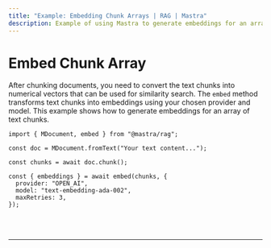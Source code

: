 ```yaml
---
title: "Example: Embedding Chunk Arrays | RAG | Mastra"
description: Example of using Mastra to generate embeddings for an array of text chunks for similarity search.
---
```



# Embed Chunk Array

After chunking documents, you need to convert the text chunks into numerical vectors that can be used for similarity search. The `embed` method transforms text chunks into embeddings using your chosen provider and model. This example shows how to generate embeddings for an array of text chunks.

```tsx copy
import { MDocument, embed } from "@mastra/rag";

const doc = MDocument.fromText("Your text content...");

const chunks = await doc.chunk();

const { embeddings } = await embed(chunks, {
  provider: "OPEN_AI",
  model: "text-embedding-ada-002",
  maxRetries: 3,
});
```

<br />
<br />
<hr className="dark:border-[#404040] border-gray-300" />
<br />
<br />
<GithubLink
  link={
    "https://github.com/mastra-ai/mastra/blob/main/examples/basics/rag/embed-chunk-array"
  }
/>
